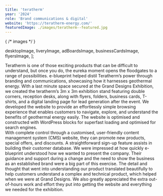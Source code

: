 ```yaml
---
title: 'teratherm'
year: '2024'
role: 'Brand communications & digital'
website: 'https://teratherm-energy.com/'
featuredImage: ./images/teratherm--featured.jpg
---
```


{
  /* images */
}

  desktopImage,
  liveryImage,
  adBoardsImage,
  businessCardsImage,
  flyersImage,
];

<TextBlock title='Bringing a new Geothermal energy product to market'>
  Teratherm is one of those exciting products that can be difficult to
  understand, but once you do, the eureka moment opens the floodgates to a range
  of possibilities. e-blueprint helped distil Teratherm’s power through branding
  and communications, showcasing how it harnesses geothermal energy.
</TextBlock>

<ParallaxImage image={parallaxImage} />
<TextBlockV2 title='Exhibition – Marketing materials'>
  With a last minute space secured at the Grand Designs Exhibition, we created
  the teratherm’s 3m x 3m exhibition stand featuring double corners, reception
  desks, along with flyers, folders, business cards, T-shirts, and a digital
  landing page for lead generation after the event.
</TextBlockV2>

<DraggableSlider images={images} />

<TextBlock title='Bringing a new Geothermal energy product to market'>
  We developed the website to provide an effortlessly simple browsing experience
  that enables customers to navigate, explore, and understand the benefits of
  geothermal energy easily. The website is optimised and constructed with
  WordPress blocks for superfast loading and optimised for search engines.
  <br />
  With complete control through a customised, user-friendly content management
  system (CMS) website, they can promote new products, special offers, and
  discounts. A straightforward sign-up feature assists in building their
  customer database.
</TextBlock>

<Quote author='Liam Smith, Managing Director.'>
  We were impressed at how quickly e-blueprint understood how we wanted to
  present the company. Their guidance and support during a change and the need
  to show the business as an established brand were a big part of this exercise.
  The detail and thought that went into understanding our product translated
  beautifully to help customers understand a complex and technical product,
  which helped when we were at Grand Designs. We also greatly appreciated the
  extra out-of-hours work and effort they put into getting the website and
  everything we needed for the exhibition.
</Quote>
